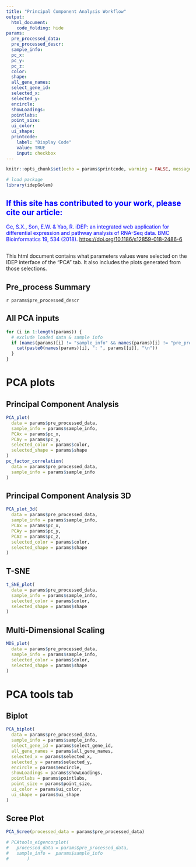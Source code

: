 ```yaml
---
title: "Principal Component Analysis Workflow"
output: 
  html_document:
    code_folding: hide
params:
  pre_processed_data:
  pre_processed_descr:
  sample_info:
  pc_x:
  pc_y:
  pc_z:
  color:
  shape:
  all_gene_names:
  select_gene_id:
  selected_x:
  selected_y:
  encircle:
  showLoadings:
  pointlabs:
  point_size:
  ui_color:
  ui_shape:
  printcode:
    label: "Display Code"
    value: TRUE
    input: checkbox
---
```


```r
knitr::opts_chunk$set(echo = params$printcode, warning = FALSE, message = FALSE)
```


```r
# load package
library(idepGolem)
```

<!-- This document cannot be knit directly from R studio -->
<div>

::: {style="color: Blue"}
## If this site has contributed to your work, please cite our article:

Ge, S.X., Son, E.W. & Yao, R. iDEP: an integrated web application for differential expression and pathway analysis of RNA-Seq data. BMC Bioinformatics 19, 534 (2018). <https://doi.org/10.1186/s12859-018-2486-6>
:::

## 

</div>

This html document contains what parameters values were selected on the IDEP interface of the "PCA" tab. It also includes the plots generated from those selections.

## Pre_process Summary
`r params$pre_processed_descr`

## All PCA inputs
```r
for (i in 1:length(params)) {
  # exclude loaded data & sample info
  if (names(params)[i] != "sample_info" && names(params)[i] != "pre_processed_data" && names(params)[i] != "all_gene_names") {
    cat(paste0(names(params)[i], ": ", params[[i]], "\n"))
  }
}
```


# PCA plots

## Principal Component Analysis
```r
PCA_plot(
  data = params$pre_processed_data,
  sample_info = params$sample_info,
  PCAx = params$pc_x,
  PCAy = params$pc_y,
  selected_color = params$color,
  selected_shape = params$shape
)
pc_factor_correlation(
  data = params$pre_processed_data,
  sample_info = params$sample_info
)
```

## Principal Component Analysis 3D
```r
PCA_plot_3d(
  data = params$pre_processed_data,
  sample_info = params$sample_info,
  PCAx = params$pc_x,
  PCAy = params$pc_y,
  PCAz = params$pc_z,
  selected_color = params$color,
  selected_shape = params$shape
)
```

## T-SNE
```r
t_SNE_plot(
  data = params$pre_processed_data,
  sample_info = params$sample_info,
  selected_color = params$color,
  selected_shape = params$shape
)
```

## Multi-Dimensional Scaling
```r
MDS_plot(
  data = params$pre_processed_data,
  sample_info = params$sample_info,
  selected_color = params$color,
  selected_shape = params$shape
)
```


# PCA tools tab

## Biplot
```r
PCA_biplot(
  data = params$pre_processed_data,
  sample_info = params$sample_info,
  select_gene_id = params$select_gene_id,
  all_gene_names = params$all_gene_names,
  selected_x = params$selected_x,
  selected_y = params$selected_y,
  encircle = params$encircle,
  showLoadings = params$showLoadings,
  pointlabs = params$pointlabs,
  point_size = params$point_size,
  ui_color = params$ui_color,
  ui_shape = params$ui_shape
)
```

## Scree Plot
```r
PCA_Scree(processed_data = params$pre_processed_data)
```

<!--# Eigenvalue Correlation-->
```r
# PCAtools_eigencorplot(
#   processed_data = params$pre_processed_data,
#   sample_info =  params$sample_info
#       )
```

